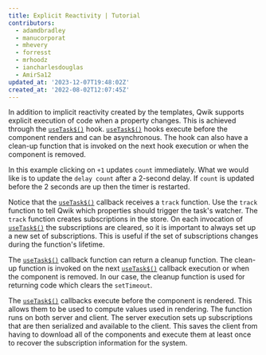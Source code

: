 ```yaml
---
title: Explicit Reactivity | Tutorial
contributors:
  - adamdbradley
  - manucorporat
  - mhevery
  - forresst
  - mrhoodz
  - iancharlesdouglas
  - AmirSa12
updated_at: '2023-12-07T19:48:02Z'
created_at: '2022-08-02T12:07:45Z'
---
```


In addition to implicit reactivity created by the templates, Qwik supports explicit execution of code when a property changes. This is achieved through the [`useTask$()`](/docs/(qwik)/components/tasks/index.mdx#usetask) hook. [`useTask$()`](/docs/(qwik)/components/tasks/index.mdx#usetask) hooks execute before the component renders and can be asynchronous. The hook can also have a clean-up function that is invoked on the next hook execution or when the component is removed.

In this example clicking on `+1` updates `count` immediately. What we would like is to update the `delay count` after a 2-second delay. If `count` is updated before the 2 seconds are up then the timer is restarted.

Notice that the [`useTask$()`](/docs/(qwik)/components/tasks/index.mdx#usetask) callback receives a `track` function. Use the `track` function to tell Qwik which properties should trigger the task's watcher. The `track` function creates subscriptions in the store. On each invocation of [`useTask$()`](/docs/(qwik)/components/tasks/index.mdx#usetask) the subscriptions are cleared, so it is important to always set up a new set of subscriptions. This is useful if the set of subscriptions changes during the function's lifetime.

The [`useTask$()`](/docs/(qwik)/components/tasks/index.mdx#usetask) callback function can return a cleanup function. The clean-up function is invoked on the next [`useTask$()`](/docs/(qwik)/components/tasks/index.mdx#usetask) callback execution or when the component is removed. In our case, the cleanup function is used for returning code which clears the `setTimeout`.

The [`useTask$()`](/docs/(qwik)/components/tasks/index.mdx#usetask) callbacks execute before the component is rendered. This allows them to be used to compute values used in rendering. The function runs on both server and client. The server execution sets up subscriptions that are then serialized and available to the client. This saves the client from having to download all of the components and execute them at least once to recover the subscription information for the system.
